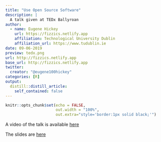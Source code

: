 ```yaml
---
title: "Use Open Source Software"
description: |
  A talk given at TEDx Ballyroan 
author:
  - name: Eugene Hickey
    url: https://fizzics.netlify.app
    affiliation: Technological University Dublin
    affiliation_url: https://www.tudublin.ie
date: 09-06-2019
preview: tedx.png
url: http://fizzics.netlify.app
base_url: http://fizzics.netlify.app
twitter:
  creator: "@eugene100hickey"
categories: [R]
output:
  distill::distill_article:
    self_contained: false
---
```


```r
knitr::opts_chunk$set(echo = FALSE,
                      out.width = "100%",
                      out.extra="style='border:1px solid black;'")
```



A video of the talk is available [here](https://www.youtube.com/watch?v=VsEuOy2kZzs)  

The slides are [here](2019-09-06-TEDx/tedx_eugene.pdf)





